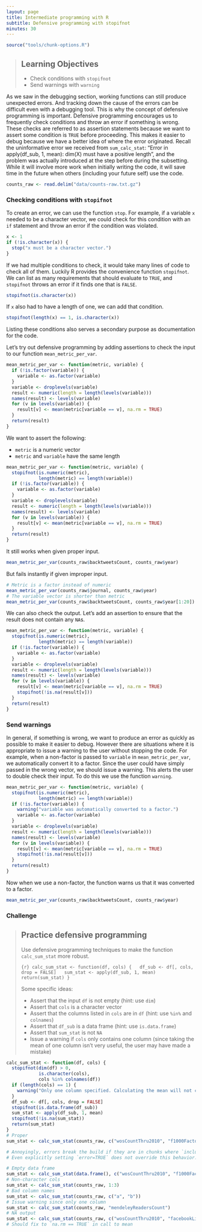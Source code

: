 ```yaml
---
layout: page
title: Intermediate programming with R
subtitle: Defensive programming with stopifnot
minutes: 30
---
```


```r
source("tools/chunk-options.R")
```

> ## Learning Objectives {.objectives}
>
> * Check conditions with `stopifnot`
> * Send warnings with `warning`

As we saw in the debugging section, working functions can still produce unexpected errors.
And tracking down the cause of the errors can be difficult even with a debugging tool.
This is why the concept of defensive programming is important.
Defensive programming encourages us to frequently check conditions and throw an error if something is wrong.
These checks are referred to as assertion statements because we want to assert some condition is `TRUE` before proceeding.
This makes it easier to debug because we have a better idea of where the error originated.
Recall the uninformative error we received from `sum_calc_stat`: "Error in apply(df_sub, 1, mean): dim(X) must have a positive length", and the problem was actually introduced at the step before during the subsetting.
While it will involve more work when initially writing the code, it will save time in the future when others (including your future self) use the code.

```r
counts_raw <- read.delim("data/counts-raw.txt.gz")
```

### Checking conditions with `stopifnot`

To create an error, we can use the function `stop`.
For example, if a variable `x` needed to be a character vector, we could check for this condition with an `if` statement and throw an error if the condition was violated.

```r
x <- 1
if (!is.character(x)) {
  stop("x must be a character vector.")
}
```

If we had multiple conditions to check, it would take many lines of code to check all of them.
Luckily R provides the convenience function `stopifnot`.
We can list as many requirements that should evaluate to `TRUE`, and `stopifnot` throws an error if it finds one that is `FALSE`.

```r
stopifnot(is.character(x))
```

If `x` also had to have a length of one, we can add that condition.

```r
stopifnot(length(x) == 1, is.character(x))
```

Listing these conditions also serves a secondary purpose as documentation for the code.

Let's try out defensive programming by adding assertions to check the input to our function `mean_metric_per_var`.

```r
mean_metric_per_var <- function(metric, variable) {
  if (!is.factor(variable)) {
    variable <- as.factor(variable)
  }
  variable <- droplevels(variable)
  result <- numeric(length = length(levels(variable)))
  names(result) <- levels(variable)
  for (v in levels(variable)) {
    result[v] <- mean(metric[variable == v], na.rm = TRUE)
  }
  return(result)
}
```

We want to assert the following:

*  `metric` is a numeric vector
*  `metric` and `variable` have the same length

```r
mean_metric_per_var <- function(metric, variable) {
  stopifnot(is.numeric(metric),
            length(metric) == length(variable))
  if (!is.factor(variable)) {
    variable <- as.factor(variable)
  }
  variable <- droplevels(variable)
  result <- numeric(length = length(levels(variable)))
  names(result) <- levels(variable)
  for (v in levels(variable)) {
    result[v] <- mean(metric[variable == v], na.rm = TRUE)
  }
  return(result)
}
```

It still works when given proper input.

```r
mean_metric_per_var(counts_raw$backtweetsCount, counts_raw$year)
```

But fails instantly if given improper input.

```r
# Metric is a factor instead of numeric
mean_metric_per_var(counts_raw$journal, counts_raw$year)
# The variable vector is shorter than metric
mean_metric_per_var(counts_raw$backtweetsCount, counts_raw$year[1:20])
```

We can also check the output.
Let's add an assertion to ensure that the result does not contain any `NA`s.

```r
mean_metric_per_var <- function(metric, variable) {
  stopifnot(is.numeric(metric),
            length(metric) == length(variable))
  if (!is.factor(variable)) {
    variable <- as.factor(variable)
  }
  variable <- droplevels(variable)
  result <- numeric(length = length(levels(variable)))
  names(result) <- levels(variable)
  for (v in levels(variable)) {
    result[v] <- mean(metric[variable == v], na.rm = TRUE)
    stopifnot(!is.na(result[v]))
  }
  return(result)
}
```

### Send warnings

In general, if something is wrong, we want to produce an error as quickly as possible to make it easier to debug.
However there are situations where it is appropriate to issue a warning to the user without stopping the code.
For example, when a non-factor is passed to `variable` in `mean_metric_per_var`, we automatically convert it to a factor.
Since the user could have simply passed in the wrong vector, we should issue a warning.
This alerts the user to double check their input.
To do this we use the function `warning`.

```r
mean_metric_per_var <- function(metric, variable) {
  stopifnot(is.numeric(metric),
            length(metric) == length(variable))
  if (!is.factor(variable)) {
    warning("variable was automatically converted to a factor.")
    variable <- as.factor(variable)
  }
  variable <- droplevels(variable)
  result <- numeric(length = length(levels(variable)))
  names(result) <- levels(variable)
  for (v in levels(variable)) {
    result[v] <- mean(metric[variable == v], na.rm = TRUE)
    stopifnot(!is.na(result[v]))
  }
  return(result)
}
```

Now when we use a non-factor, the function warns us that it was converted to a factor.

```r
mean_metric_per_var(counts_raw$backtweetsCount, counts_raw$year)
```

### Challenge

> ## Practice defensive programming {.challenge}
>
> Use defensive programming techniques to make the function `calc_sum_stat` more robust.
> 
>
> ```{r}
> calc_sum_stat <- function(df, cols) {
>   df_sub <- df[, cols, drop = FALSE]
>   sum_stat <- apply(df_sub, 1, mean)
>   return(sum_stat)
> }
> ```
>
> Some specific ideas:
>
> * Assert that the input `df` is not empty (hint: use `dim`)
> * Assert that `cols` is a character vector
> * Assert that the columns listed in `cols` are in `df` (hint: use `%in%` and `colnames`)
> * Assert that `df_sub` is a data frame (hint: use `is.data.frame`)
> * Assert that `sum_stat` is not `NA`
> * Issue a warning if `cols` only contains one column (since taking the mean of one column isn't very useful, the user may have made a mistake)
>

```r
calc_sum_stat <- function(df, cols) {
  stopifnot(dim(df) > 0,
            is.character(cols),
            cols %in% colnames(df))
  if (length(cols) == 1) {
    warning("Only one column specified. Calculating the mean will not change anything.")
  }
  df_sub <- df[, cols, drop = FALSE]
  stopifnot(is.data.frame(df_sub))
  sum_stat <- apply(df_sub, 1, mean)
  stopifnot(!is.na(sum_stat))
  return(sum_stat)
}
# Proper
sum_stat <- calc_sum_stat(counts_raw, c("wosCountThru2010", "f1000Factor"))
```

```r
# Annoyingly, errors break the build if they are in chunks where `include=FALSE`.
# Even explicitly setting `error=TRUE` does not override this behavior.

# Empty data frame
sum_stat <- calc_sum_stat(data.frame(), c("wosCountThru2010", "f1000Factor"))
# Non-character cols
sum_stat <- calc_sum_stat(counts_raw, 1:3)
# Bad column names
sum_stat <- calc_sum_stat(counts_raw, c("a", "b"))
# Issue warning since only one column
sum_stat <- calc_sum_stat(counts_raw, "mendeleyReadersCount")
# NA output
sum_stat <- calc_sum_stat(counts_raw, c("wosCountThru2010", "facebookLikeCount"))
# Should fix to `na.rm == TRUE` in call to mean
```

